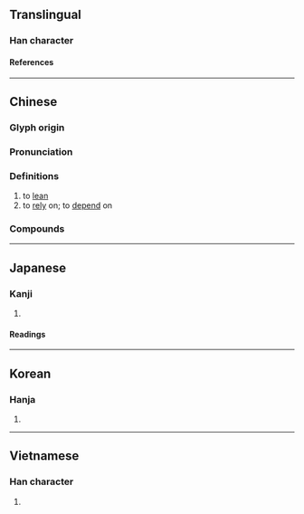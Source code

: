 {{also|徛}}
{{character info}}
==Translingual==

===Han character===
{{Han char|rn=9|rad=人|as=08|sn=10|four=24221|canj=OKMR|ids=⿰亻奇}}

====References====
{{Han ref|kx=0108.050|dkj=00776|dj=0230.010|hdz=10173.010|uh=501A}}

----

==Chinese==
{{zh-forms}}

===Glyph origin===
{{Han etym}}

===Pronunciation===
{{zh-pron
|m=yǐ
|c=ji2
|mn=óa/í
|mn_note=óa - vernacular; í - literary
|mc=y
|oc=y
|ma=
|cat=v
}}

===Definitions===
{{zh-hanzi}}

# to [[lean]]
# to [[rely]] on; to [[depend]] on

===Compounds===
{{zh-der|倚靠|倚伏|倚勢|倚扉而望|倚重|倚多為勝|倚傍|倚老賣老|倚草附木|倚馬可待|倚翠|倚門之娼|倚馬千言|倚財仗勢|倚閭|倚聲|倚托|倚薄|倚門|偎倚|倚門賣笑|倚兒不當|倚賴|倚勢挾權|偎紅倚翠|徙倚|倚廬|倚歌|不偏不倚|偎香倚玉|倚杖|倚賴性|倚官仗勢|倚門佇望|倚仗|倚恃|倚負|中立不倚|倚官託勢|倚門倚閭|倚門賣俏|倚玉偎香|偏倚|倚閭之望|倚門傍戶|倚翠偎紅|倚瑟|倚強欺弱|倚強凌弱|倚富欺貧|倚天|無偏無倚|挾貴倚勢|相倚為命|禍福倚伏|憑倚|禍福相倚|拔地倚天|松蘿共倚|相倚為彊|狼狽相倚|泰山可倚|毗倚|挾權倚勢|蒹葭倚玉|跛倚}}

{{zh-cat|Intermediate}}

----

==Japanese==

===Kanji===
{{ja-kanji|grade=|rs=人08}}

# {{rfdef|ja|sort=人08}}

====Readings====
{{ja-readings
|on=い, き
|kun=よる, たのむ
|nanori=より
}}

----

==Korean==

===Hanja===
{{ko-hanja|hangeul=[[의]], [[기]]|rv=ui, gi|mr=ŭi, ki}}

# {{rfdef|ko|sort=人08}}

----

==Vietnamese==

===Han character===
{{vi-readings|reading=[[ỷ]], [[ấy]]|rs=人08}}

# {{rfdef|vi}}